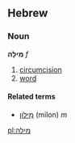==Hebrew==
===Noun===
'''מִילָה''' ''f''

# [[circumcision]]
# [[word]]

====Related terms====
*[[מילון|מִילּוֹן]] (milon) ''m''
[[pl:מילה]]